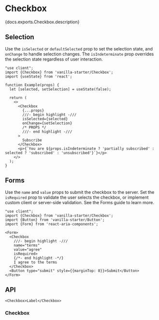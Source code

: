 


# Checkbox

<PageDescription>{docs.exports.Checkbox.description}</PageDescription>

<ExampleSwitcher>
  <VisualExample
    component={VanillaCheckbox}
    docs={docs.exports.Checkbox}
    links={docs.links}
    props={['children', 'isIndeterminate', 'isDisabled']}
    initialProps={{children: 'Remember me'}}
    type="vanilla"
    files={["starters/docs/src/Checkbox.tsx", "starters/docs/src/Checkbox.css"]} />
  <VisualExample
    component={TailwindCheckbox}
    docs={docs.exports.Checkbox}
    links={docs.links}
    props={['children', 'isIndeterminate', 'isDisabled']}
    initialProps={{children: 'Remember me'}}
    type="tailwind"
    files={["starters/tailwind/src/Checkbox.tsx", "starters/tailwind/src/index.css"]} />
</ExampleSwitcher>

## Selection

Use the `isSelected` or `defaultSelected` prop to set the selection state, and `onChange` to handle selection changes. The `isIndeterminate` prop overrides the selection state regardless of user interaction.

```tsx render wide docs={docs.exports.Checkbox} links={docs.links} props={['isIndeterminate']}
"use client";
import {Checkbox} from 'vanilla-starter/Checkbox';
import {useState} from 'react';

function Example(props) {
  let [selected, setSelection] = useState(false);

  return (
    <>
      <Checkbox 
        {...props}
        ///- begin highlight -///
        isSelected={selected}
        onChange={setSelection}
        /* PROPS */
        ///- end highlight -///
      >
        Subscribe
      </Checkbox>
      <p>{`You are ${props.isIndeterminate ? 'partially subscribed' : selected ? 'subscribed' : 'unsubscribed'}`}</p>
    </>
  );
}
```

## Forms

Use the `name` and `value` props to submit the checkbox to the server. Set the `isRequired` prop to validate the user selects the checkbox, or implement custom client or server-side validation. See the Forms guide to learn more.

```tsx render
"use client";
import {Checkbox} from 'vanilla-starter/Checkbox';
import {Button} from 'vanilla-starter/Button';
import {Form} from 'react-aria-components';

<Form>
  <Checkbox
    ///- begin highlight -///
    name="terms"
    value="agree"
    isRequired>
    {/*- end highlight -*/}
    I agree to the terms
  </Checkbox>
  <Button type="submit" style={{marginTop: 8}}>Submit</Button>
</Form>
```

## API

<Anatomy />

```tsx links={{Checkbox: '#checkbox'}}
<Checkbox>Label</Checkbox>
```

### Checkbox

<PropTable component={docs.exports.Checkbox} links={docs.links} />

<StateTable defaultClassName="react-aria-Checkbox" properties={docs.exports.CheckboxRenderProps.properties} />
